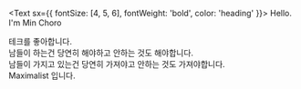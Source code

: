 <Text sx={{ fontSize: [4, 5, 6], fontWeight: 'bold', color: 'heading' }}>
Hello.<br/>
I'm Min Choro
</Text>

테크를 좋아합니다.<br/>
남들이 하는건 당연히 해야하고 안하는 것도 해야합니다.<br/>
남들이 가지고 있는건 당연히 가져야고 안하는 것도 가져야합니다.<br/>
Maximalist 입니다.